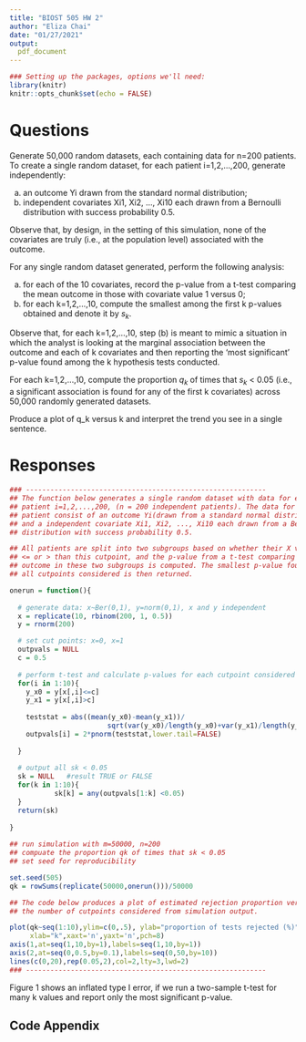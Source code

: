```yaml
---
title: "BIOST 505 HW 2"
author: "Eliza Chai"
date: "01/27/2021"
output:
  pdf_document
---
```


```r
### Setting up the packages, options we'll need:
library(knitr)
knitr::opts_chunk$set(echo = FALSE)
```

# Questions

Generate 50,000 random datasets, each containing data for n=200 patients. To 
create a single random dataset, for each patient i=1,2,...,200, generate independently: 
 
(a) an outcome Yi drawn from the standard normal distribution; 
(b) independent covariates Xi1, Xi2, ..., Xi10 each drawn from a Bernoulli distribution with success 
probability 0.5. 

Observe that, by design, in the setting of this simulation, none of the covariates are truly 
(i.e., at the population level) associated with the outcome. 
 
For any single random dataset generated, perform the following analysis: 

(a) for each of the 10 covariates, record the p-value from a t-test comparing the mean outcome in those 
with covariate value 1 versus 0; 
(b) for each k=1,2,...,10, compute the smallest among the first k p-values obtained and denote it by $s_k$. 
 
Observe that, for each k=1,2,...,10, step (b) is meant to mimic a situation in which the analyst is looking at the marginal association between the outcome and each of k covariates and then reporting the ‘most significant’ p-value found among the k hypothesis tests conducted. 
 
For each k=1,2,...,10, compute the proportion $q_k$ of times that $s_k$ < 0.05 (i.e., a significant association is found for any of the first k covariates) across 50,000 randomly generated datasets. 
 
Produce a plot of q_k versus k and interpret the trend you see in a single sentence. 

\pagebreak

# Responses
```r
### -----------------------------------------------------------
## The function below generates a single random dataset with data for each 
## patient i=1,2,...,200, (n = 200 independent patients). The data for each 
## patient consist of an outcome Yi(drawn from a standard normal distribution) 
## and a independent covariate Xi1, Xi2, ..., Xi10 each drawn from a Bernoulli
## distribution with success probability 0.5. 

## All patients are split into two subgroups based on whether their X value is 
## <= or > than this cutpoint, and the p-value from a t-test comparing the mean
## outcome in these two subgroups is computed. The smallest p-value found across
## all cutpoints considered is then returned. 

onerun = function(){
  
  # generate data: x~Ber(0,1), y=norm(0,1), x and y independent
  x = replicate(10, rbinom(200, 1, 0.5))
  y = rnorm(200)

  # set cut points: x=0, x=1
  outpvals = NULL
  c = 0.5
  
  # perform t-test and calculate p-values for each cutpoint considered
  for(i in 1:10){
    y_x0 = y[x[,i]<=c]
    y_x1 = y[x[,i]>c]
    
    teststat = abs((mean(y_x0)-mean(y_x1))/
                        sqrt(var(y_x0)/length(y_x0)+var(y_x1)/length(y_x1)))
    outpvals[i] = 2*pnorm(teststat,lower.tail=FALSE)
    
  }
  
  # output all sk < 0.05 
  sk = NULL   #result TRUE or FALSE
  for(k in 1:10){
           sk[k] = any(outpvals[1:k] <0.05)
  }
  return(sk)
  
}
  
## run simulation with m=50000, n=200 
## compuate the proportion qk of times that sk < 0.05
## set seed for reproducibility

set.seed(505)
qk = rowSums(replicate(50000,onerun()))/50000
```

```r

## The code below produces a plot of estimated rejection proportion versus
## the number of cutpoints considered from simulation output.

plot(qk~seq(1:10),ylim=c(0,.5), ylab="proportion of tests rejected (%)",
     xlab="k",xaxt='n',yaxt='n',pch=8)
axis(1,at=seq(1,10,by=1),labels=seq(1,10,by=1))
axis(2,at=seq(0,0.5,by=0.1),labels=seq(0,50,by=10))
lines(c(0,20),rep(0.05,2),col=2,lty=3,lwd=2)
### -----------------------------------------------------------
```
Figure 1 shows an inflated type I error, if we run a two-sample t-test for many k values and report only the most significant p-value. 

\pagebreak

## Code Appendix

```r
```
